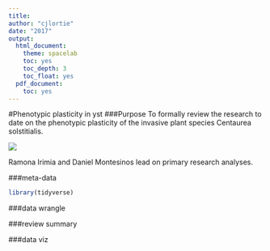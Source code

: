 ```yaml
---
title:
author: "cjlortie"
date: "2017"
output:
  html_document:
    theme: spacelab
    toc: yes
    toc_depth: 3
    toc_float: yes
  pdf_document:
    toc: yes
---
```

#Phenotypic plasticity in yst
###Purpose
To formally review the research to date on the phenotypic plasticity of the invasive plant species Centaurea solstitialis.
<br>

![](./yst.jpg)
<br>

Ramona Irimia and Daniel Montesinos lead on primary research analyses.

###meta-data
```r
library(tidyverse)


```

###data wrangle

###review summary


###data viz